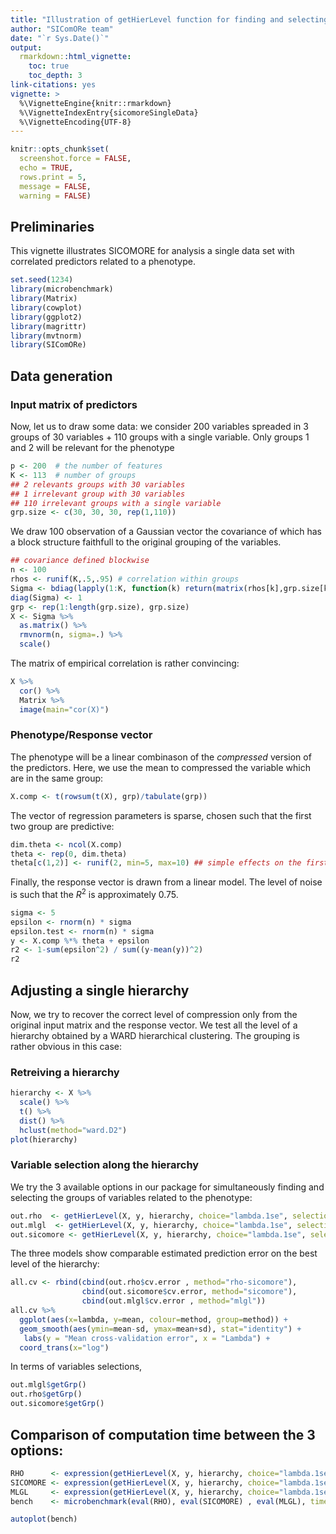 ```yaml
---
title: "Illustration of getHierLevel function for finding and selecting relevant groups of variable"
author: "SIComORe team"
date: "`r Sys.Date()`"
output:
  rmarkdown::html_vignette:
    toc: true
    toc_depth: 3
link-citations: yes
vignette: >
  %\VignetteEngine{knitr::rmarkdown}
  %\VignetteIndexEntry{sicomoreSingleData}
  %\VignetteEncoding{UTF-8}
---
```


```r
knitr::opts_chunk$set(
  screenshot.force = FALSE, 
  echo = TRUE,
  rows.print = 5,
  message = FALSE, 
  warning = FALSE)
```

## Preliminaries

This vignette illustrates SICOMORE for analysis a single data set with correlated predictors related to a phenotype. 

```r
set.seed(1234)
library(microbenchmark)
library(Matrix)
library(cowplot)
library(ggplot2)
library(magrittr)
library(mvtnorm)
library(SIComORe)
```

## Data generation

### Input matrix of predictors

Now, let us to draw some data: we consider 200 variables spreaded in 3 groups of 30 variables + 110 groups with a single variable. Only groups 1 and 2 will be relevant for the phenotype

```r
p <- 200  # the number of features
K <- 113  # number of groups 
## 2 relevants groups with 30 variables
## 1 irrelevant group with 30 variables
## 110 irrelevant groups with a single variable
grp.size <- c(30, 30, 30, rep(1,110))
```

We draw 100 observation of a Gaussian vector the covariance of which has a block structure faithfull to the original grouping of the variables.

```r
## covariance defined blockwise
n <- 100
rhos <- runif(K,.5,.95) # correlation within groups
Sigma <- bdiag(lapply(1:K, function(k) return(matrix(rhos[k],grp.size[k],grp.size[k]))))
diag(Sigma) <- 1
grp <- rep(1:length(grp.size), grp.size)
X <- Sigma %>%
  as.matrix() %>%
  rmvnorm(n, sigma=.) %>%
  scale()
```

The matrix of empirical correlation is rather convincing:

```r
X %>% 
  cor() %>%
  Matrix %>%
  image(main="cor(X)")
```

### Phenotype/Response vector

The phenotype will be a linear combinason of the *compressed* version of the predictors. Here, we use the mean to compressed the variable which are in the same group:

```r
X.comp <- t(rowsum(t(X), grp)/tabulate(grp))
```

The vector of regression parameters is sparse, chosen such that the first two group are predictive:

```r
dim.theta <- ncol(X.comp)
theta <- rep(0, dim.theta)
theta[c(1,2)] <- runif(2, min=5, max=10) ## simple effects on the first two groups
```

Finally, the response vector is drawn from a linear model. The level of noise is such that the $R^2$ is approximately $0.75$.

```r
sigma <- 5
epsilon <- rnorm(n) * sigma
epsilon.test <- rnorm(n) * sigma
y <- X.comp %*% theta + epsilon
r2 <- 1-sum(epsilon^2) / sum((y-mean(y))^2)
r2
```

## Adjusting a single hierarchy

Now, we try to recover the correct level of compression only from the original input matrix and the response vector. We test all the level of a hierarchy obtained by a WARD hierarchical clustering. The grouping is rather obvious in this case: 

### Retreiving a hierarchy 

```r
hierarchy <- X %>% 
  scale() %>%
  t() %>%
  dist() %>%
  hclust(method="ward.D2")
plot(hierarchy)
```

### Variable selection along the hierarchy

We try the 3 available options in our package for simultaneously finding and selecting the groups of variables related to the phenotype:

```r
out.rho  <- getHierLevel(X, y, hierarchy, choice="lambda.1se", selection="rho-sicomore", mc.cores=NULL)
out.mlgl  <- getHierLevel(X, y, hierarchy, choice="lambda.1se", selection="mlgl", mc.cores=NULL)
out.sicomore <- getHierLevel(X, y, hierarchy, choice="lambda.1se", selection="sicomore", mc.cores=NULL)
```

The three models show comparable estimated prediction error on the best level of the hierarchy:

```r
all.cv <- rbind(cbind(out.rho$cv.error , method="rho-sicomore"),
                cbind(out.sicomore$cv.error, method="sicomore"),
                cbind(out.mlgl$cv.error , method="mlgl"))
all.cv %>% 
  ggplot(aes(x=lambda, y=mean, colour=method, group=method)) + 
  geom_smooth(aes(ymin=mean-sd, ymax=mean+sd), stat="identity") + 
   labs(y = "Mean cross-validation error", x = "Lambda") +
  coord_trans(x="log")
```

In terms of variables selections, 

```r
out.mlgl$getGrp()
out.rho$getGrp()
out.sicomore$getGrp()
```

## Comparison of computation time between the 3 options:

```r
RHO      <- expression(getHierLevel(X, y, hierarchy, choice="lambda.1se", selection="rho-sicomore", mc.cores=NULL))
SICOMORE <- expression(getHierLevel(X, y, hierarchy, choice="lambda.1se", selection="sicomore", mc.cores=NULL))
MLGL     <- expression(getHierLevel(X, y, hierarchy, choice="lambda.1se", selection="mlgl", mc.cores=NULL))
bench    <- microbenchmark(eval(RHO), eval(SICOMORE) , eval(MLGL), times = 5)
```

```r
autoplot(bench)
```
